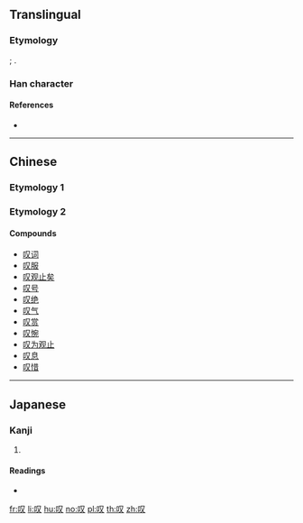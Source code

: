 {{character info/new}}
{{also|嘆|歎}}
==Translingual==

===Etymology===
{{Han simp|嘆|f=𦰩|t=又}}; {{Han simp|歎|nocap=1}}.

===Han character===
{{Han char|rn=30|rad=口|as=02|sn=5|four=|canj=RE|ids=⿰口又}}

====References====
* {{Han ref|kx=0174.091|dkj=03265|dj=0386.050|hdz=10575.040|uh=53F9|ud=21497}}

----

==Chinese==

===Etymology 1===
{{zh-see|嘆}}

===Etymology 2===
{{zh-see|歎}}

====Compounds====
{{attention|zh}}
* [[叹词]]
* [[叹服]]
* [[叹观止矣]]
* [[叹号]]
* [[叹绝]]
* [[叹气]]
* [[叹赏]]
* [[叹惋]]
* [[叹为观止]]
* [[叹息]]
* [[叹惜]]

----

==Japanese==

===Kanji===
{{ja-kanji|grade=|rs=口02}}

# {{defn|lang=ja|sort=口02}}

====Readings====
* {{ja-readings|on=[[ゆう]] (yū)|kun=[[いう]] (iu)}}

[[fr:叹]]
[[li:叹]]
[[hu:叹]]
[[no:叹]]
[[pl:叹]]
[[th:叹]]
[[zh:叹]]